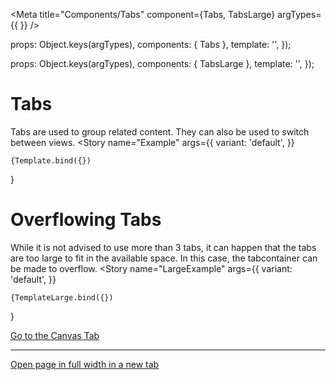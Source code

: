 
<Meta
  title="Components/Tabs"
  component={Tabs, TabsLarge}
  argTypes={{
  }}
/>

  props: Object.keys(argTypes),
  components: { Tabs },
  template: '<Tabs />',
});

  props: Object.keys(argTypes),
  components: { TabsLarge },
  template: '<TabsLarge />',
});

# Tabs
Tabs are used to group related content. They can also be used to switch between views.
<Canvas>
  <Story
    name="Example"
    args={{
      variant: 'default',
    }}
  >
    {Template.bind({})
  }</Story>
</Canvas>

# Overflowing Tabs
While it is not advised to use more than 3 tabs, it can happen that the tabs are too large to fit in the available space. In this case, the tabcontainer can be made to overflow.
<Canvas>
  <Story
    name="LargeExample"
    args={{
      variant: 'default',
    }}
  >
    {TemplateLarge.bind({})
  }</Story>
</Canvas>

<a href="?path=/story/components-tabs--example">
  Go to the Canvas Tab
</a>

---

<a href="?id=components-tabs--example" target="_blank">
  Open page in full width in a new tab
</a>

